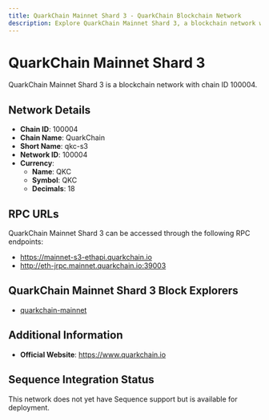 ```yaml
--- 
title: QuarkChain Mainnet Shard 3 - QuarkChain Blockchain Network
description: Explore QuarkChain Mainnet Shard 3, a blockchain network with chain ID 100004. Learn about its native currency, QKC, and how to interact with the network.
---
```


# QuarkChain Mainnet Shard 3

QuarkChain Mainnet Shard 3 is a blockchain network with chain ID 100004.

## Network Details

- **Chain ID**: 100004
- **Chain Name**: QuarkChain
- **Short Name**: qkc-s3
- **Network ID**: 100004
- **Currency**: 
  - **Name**: QKC
  - **Symbol**: QKC
  - **Decimals**: 18

## RPC URLs

QuarkChain Mainnet Shard 3 can be accessed through the following RPC endpoints:

- https://mainnet-s3-ethapi.quarkchain.io
- http://eth-jrpc.mainnet.quarkchain.io:39003

## QuarkChain Mainnet Shard 3 Block Explorers

- [quarkchain-mainnet](https://mainnet.quarkchain.io/3)

## Additional Information

- **Official Website**: https://www.quarkchain.io

## Sequence Integration Status

This network does not yet have Sequence support but is available for deployment.
